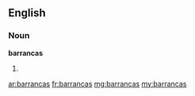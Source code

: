 ==English==

===Noun===
'''barrancas'''

# {{plural of|barranca}}

[[ar:barrancas]]
[[fr:barrancas]]
[[mg:barrancas]]
[[my:barrancas]]